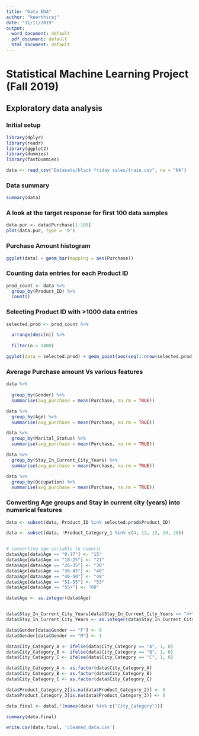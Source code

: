 ```yaml
---
title: "Data EDA"
author: "keerthiraj"
date: "11/11/2019"
output:
  word_document: default
  pdf_document: default
  html_document: default
---
```



# Statistical Machine Learning Project (Fall 2019)

## Exploratory data analysis

### Initial setup

```r

library(dplyr)
library(readr)
library(ggplot2)
library(dummies)
library(fastDummies)

data <- read_csv("Datasets/black friday sales/train.csv", na = "NA")

```

### Data summary

```r

summary(data)

```




### A look at the target response for first 100 data samples

```r

data.pur <- data$Purchase[1:100]
plot(data.pur, type = 'b')
```



### Purchase Amount histogram

```r

ggplot(data) + geom_bar(mapping = aes(Purchase))

```


### Counting data entries for each Product ID

```r
prod_count <- data %>% 
  group_by(Product_ID) %>%
  count()

```


### Selecting Product ID with >1000 data entries

```r

selected.prod <- prod_count %>% 

  arrange(desc(n)) %>%
  
  filter(n > 1400)

ggplot(data = selected.prod) + geom_point(aes(seq(1:nrow(selected.prod)), n))
```


### Average Purchase amount Vs various features 

```r

data %>% 
  
  group_by(Gender) %>%
  summarise(avg_purchase = mean(Purchase, na.rm = TRUE))


```


```r

data %>% 
  group_by(Age) %>%
  summarise(avg_purchase = mean(Purchase, na.rm = TRUE))

```

```r

data %>% 
  group_by(Marital_Status) %>%
  summarise(avg_purchase = mean(Purchase, na.rm = TRUE))

```


```r

data %>% 
  group_by(Stay_In_Current_City_Years) %>%
  summarise(avg_purchase = mean(Purchase, na.rm = TRUE))

```

```r
data %>% 
  group_by(Occupation) %>%
  summarise(avg_purchase = mean(Purchase, na.rm = TRUE))

```



### Converting Age groups and Stay in current city (years) into numerical features

```r

data <- subset(data, Product_ID %in% selected.prod$Product_ID)

data <- subset(data, !Product_Category_1 %in% c(4, 12, 13, 19, 20))


# converting age variable to numeric
data$Age[data$Age == "0-17"] <- "15"
data$Age[data$Age == "18-25"] <- "21"
data$Age[data$Age == "26-35"] <- "30"
data$Age[data$Age == "36-45"] <- "40"
data$Age[data$Age == "46-50"] <- "48"
data$Age[data$Age == "51-55"] <- "53"
data$Age[data$Age == "55+"] <- "60"

data$Age <- as.integer(data$Age)


data$Stay_In_Current_City_Years[data$Stay_In_Current_City_Years == "4+"] <- "4"
data$Stay_In_Current_City_Years <- as.integer(data$Stay_In_Current_City_Years)

data$Gender[data$Gender == "F"] <- 0
data$Gender[data$Gender == "M"] <- 1

data$City_Category_A <- ifelse(data$City_Category == "A", 1, 0)
data$City_Category_B <- ifelse(data$City_Category == "B", 1, 0)
data$City_Category_C <- ifelse(data$City_Category == "C", 1, 0)

data$City_Category_A <- as.factor(data$City_Category_A)
data$City_Category_B <- as.factor(data$City_Category_B)
data$City_Category_C <- as.factor(data$City_Category_C)

data$Product_Category_2[is.na(data$Product_Category_2)] <- 0
data$Product_Category_3[is.na(data$Product_Category_3)] <- 0

data.final <- data[,!(names(data) %in% c("City_Category"))]

summary(data.final)
```



```r

write.csv(data.final, 'cleaned_data.csv')

```




